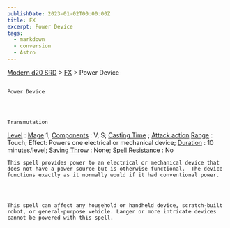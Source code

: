 ```yaml
---
publishDate: 2023-01-02T00:00:00Z
title: FX
excerpt: Power Device
tags:
  - markdown
  - conversion
  - Astro
---
```


[Modern d20 SRD](/#modernD20) >
[FX](modern-d20-srd-fx-index) > Power Device

##

    Power Device




    Transmutation

[Level](modern-d20-srd-fx-level)
:
[Mage](modern-d20-srd-classes-advanced-mage)
1;
[Components](modern-d20-srd-fx-components)
: V, S;
[Casting Time](modern-d20-srd-fx-casting-time)
;
[Attack action](modern-d20-srd-combat-attack-actions)
[Range](modern-d20-srd-fx-range)
: Touch; Effect: Powers one electrical or mechanical device;
[Duration](modern-d20-srd-fx-duration)
: 10 minutes/level;
[Saving Throw](modern-d20-srd-basics-saving-throws)
: None;
[Spell Resistance](modern-d20-srd-special-abilities-spell-resistance)
: No

    This spell provides power to an electrical or mechanical device that does not have a power source but is otherwise functional.  The device functions exactly as it normally would if it had conventional power.




    This spell can affect any household or handheld device, scratch-built robot, or general-purpose vehicle. Larger or more intricate devices cannot be powered with this spell.
